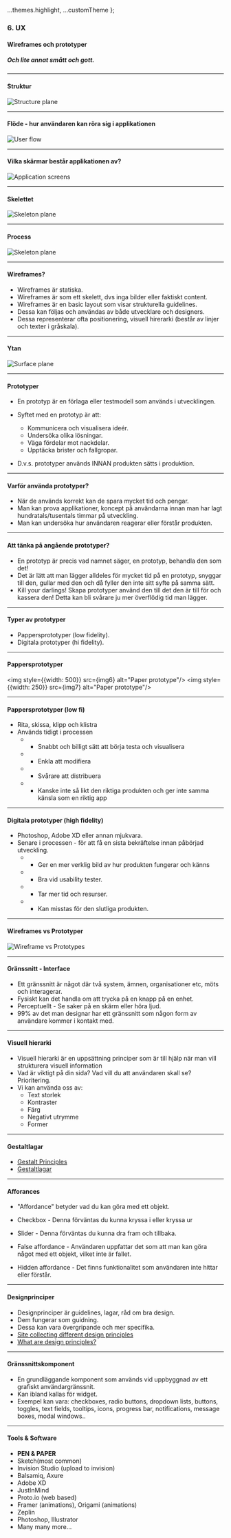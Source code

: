 
  ...themes.highlight,
  ...customTheme
};



### 6. UX
#### Wireframes och prototyper
##### Och lite annat smått och gott.


---

#### Struktur
<img src={img0} alt="Structure plane"/>


---

#### Flöde - hur användaren kan röra sig i applikationen
<img src={img1} alt="User flow"/>


---

#### Vilka skärmar består applikationen av?
<img src={img2} alt="Application screens"/>


---

#### Skelettet
<img src={img3} alt="Skeleton plane"/>


---

#### Process
<img src={img4} alt="Skeleton plane"/>


---

#### Wireframes?

* Wireframes är statiska.
* Wireframes är som ett skelett, dvs inga bilder eller faktiskt content.
* Wireframes är en basic layout som visar strukturella guidelines.
* Dessa kan följas och användas av både utvecklare och designers.
* Dessa representerar ofta positionering, visuell hirerarki (består av linjer och texter i gråskala).


---

#### Ytan
<img src={img5} alt="Surface plane"/>


---

#### Prototyper

* En prototyp är en förlaga eller testmodell som används i utvecklingen.
* Syftet med en prototyp är att:
  * Kommunicera och visualisera ideér.
  * Undersöka olika lösningar.
  * Väga fördelar mot nackdelar.
  * Upptäcka brister och fallgropar.
	
* D.v.s. prototyper används INNAN produkten sätts i produktion.	


---

#### Varför använda prototyper?

* När de används korrekt kan de spara mycket tid och pengar.
* Man kan prova applikationer, koncept på användarna innan man har lagt hundratals/tusentals timmar på utveckling.
* Man kan undersöka hur användaren reagerar eller förstår produkten.


---

#### Att tänka på angående prototyper?

* En prototyp är precis vad namnet säger, en prototyp, behandla den som det!
* Det är lätt att man lägger alldeles för mycket tid på en prototyp, snyggar till den, gullar med den och då fyller den inte sitt syfte på samma sätt.
* Kill your darlings! Skapa prototyper använd den till det den är till för och kassera den! Detta kan bli svårare ju mer överflödig tid man lägger.


---

#### Typer av prototyper

* Pappersprototyper (low fidelity).
* Digitala prototyper (hi fidelity).


---

#### Pappersprototyper
<img style={{width: 500}} src={img6} alt="Paper prototype"/>
<img style={{width: 250}} src={img7} alt="Paper prototype"/>


---

#### Pappersprototyper (low fi)

* Rita, skissa, klipp och klistra
* Används tidigt i processen
  * + Snabbt och billigt sätt att börja testa och visualisera
  * + Enkla att modifiera
  * - Svårare att distribuera
  * - Kanske inte så likt den riktiga produkten och ger inte samma känsla som en riktig app


---

#### Digitala prototyper (high fidelity)

* Photoshop, Adobe XD eller annan mjukvara.
* Senare i processen - för att få en sista bekräftelse innan påbörjad utveckling.
  * + Ger en mer verklig bild av hur produkten fungerar och känns
  * + Bra vid usability tester.
  * - Tar mer tid och resurser.
  * - Kan misstas för den slutliga produkten.


---

#### Wireframes vs Prototyper
<img src={img8} alt="Wireframe vs Prototypes"/>


---

#### Gränssnitt - Interface

* Ett gränssnitt är något där två system, ämnen, organisationer etc, möts och interagerar.
* Fysiskt kan det handla om att trycka på en knapp på en enhet.
* Perceptuellt - Se saker på en skärm eller höra ljud.
* 99% av det man designar har ett gränssnitt som någon form av användare kommer i kontakt med.


---

#### Visuell hierarki

* Visuell hierarki är en uppsättning principer som är till hjälp när man vill strukturera visuell information
* Vad är viktigt på din sida? Vad vill du att användaren skall se? Prioritering.
* Vi kan använda oss av:
  * Text storlek
  * Kontraster
  * Färg
  * Negativt utrymme
  * Former
	


---

#### Gestaltlagar

* <a href="https://www.interaction-design.org/literature/topics/gestalt-principles">Gestalt Principles</a>
* <a href="http://thenest.nu/grundlaggande-webbdesign-principer">Gestaltlagar</a>


---

#### Afforances

* "Affordance" betyder vad du kan göra med ett objekt. 
* Checkbox - Denna förväntas du kunna kryssa i eller kryssa ur
* Slider - Denna förväntas du kunna dra fram och tillbaka.

* False affordance - Användaren uppfattar det som att man kan göra något med ett objekt, vilket inte är fallet.
* Hidden affordance - Det finns funktionalitet som användaren inte hittar eller förstår.


---

#### Designprinciper

* Designprinciper är guidelines, lagar, råd om bra design.
* Dem fungerar som guidning.
* Dessa kan vara övergripande och mer specifika.
* <a href="https://www.designprinciplesftw.com/">Site collecting different design principles</a>
* <a href="https://www.designprinciplesftw.com/what-are-design-principles">What are design principles?</a>


---

#### Gränssnittskomponent

* En grundläggande komponent som används vid uppbyggnad av ett grafiskt användargränssnit.
* Kan ibland kallas för widget.
* Exempel kan vara: checkboxes, radio buttons, dropdown lists, buttons, toggles, text fields, tooltips, icons, progress bar, notifications, message boxes, modal windows..


---

#### Tools & Software

* **PEN & PAPER**
* Sketch(most common)
* Invision Studio (upload to invision)
* Balsamiq, Axure
* Adobe XD
* JustInMind
* Proto.io (web based)
* Framer (animations), Origami (animations)
* Zeplin
* Photoshop, Illustrator
* Many many more...
